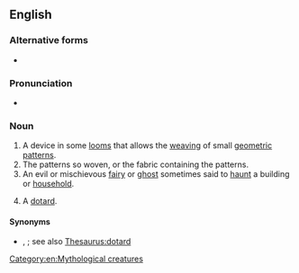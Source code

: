 {{also|Dobby}}
==English==

===Alternative forms===
* {{l|en|dobbie}}

===Pronunciation===
* {{rhymes|en|ɒbi}}

===Noun===
{{en-noun|~|dobbies}}

# A device in some [[loom]]s that allows the [[weave|weaving]] of small [[geometric]] [[pattern]]s.
# The patterns so woven, or the fabric containing the patterns.
# An evil or mischievous [[fairy]] or [[ghost]] sometimes said to [[haunt]] a building or [[household]].
# {{lb|en|archaic}} A [[dotard]].

====Synonyms====
* {{sense|dotard}} {{l|en|dodipole}}, {{l|en|mimmerkin}}; see also [[Thesaurus:dotard]]

[[Category:en:Mythological creatures]]